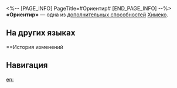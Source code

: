 <%-- [PAGE_INFO]
PageTitle=#Ориентир#
[END_PAGE_INFO] --%>
{{Навык Инфобокс
|Название         = Ориентир
|Изображение      = След Ориентир.png
|Персонаж         = Химеко
|Тип              = Доп. способность
|Возвышение       = 6
|Длительность     = 
|Описание         = Когда текущее НР выше или равно 80%, крит. шанс повышается на 15%.
|Свойство1        = 
|Масштабирование1 = 
}}
'''«Ориентир»''' — одна из [[дополнительная способность|дополнительных способностей]] [[Химеко]].

==На других языках==
{{На других языках
|en   = Benchmark
|zhs  = 道标
|zht  = 道標
|ja   = {{Rubi|道標|みちしるべ}}
|ko   = 도표
|es   = El estándar
|fr   = Repère
|ru   = Ориентир
|th   = Benchmark
|vi   = Chuẩn Mực
|de   = Norm
|id   = Benchmark
|pt   = Marco
}}

==История изменений
{{История изменений|3.5}}

==Навигация==
{{Навык Навбокс|Химеко}}

[[en:]]